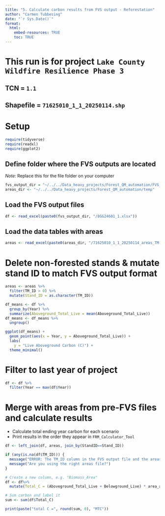 ```yaml
---
title: "5. Calculate carbon results from FVS output - Reforestation"
author: "Carmen Tubbesing"
date: "`r Sys.Date()`"
format: 
  html:
    embed-resources: TRUE
    toc: TRUE
---
```


# This run is for project `Lake County Wildfire Resilience Phase 3`
## TCN = `1.1`
## Shapefile = `71625010_1_1_20250114.shp`

# Setup
```r
require(tidyverse)
require(readxl)
require(ggplot2)
```

## Define folder where the FVS outputs are located
*Note:* Replace this for the file folder on your computer
```r
fvs_output_dir = "~/../../Data_heavy_projects/Forest_QM_automation/FVS_Output"
areas_dir <- "~/../../Data_heavy_projects/Forest_QM_automation/temp"
```

## Load the FVS output files
```r
df <- read_excel(paste0(fvs_output_dir, "/8GG24601_1.xlsx"))
```

## Load the data tables with areas
```r
areas <- read_excel(paste0(areas_dir, "/71625010_1_1_20250114_areas_TM.xlsx"))
```

# Delete non-forested stands & mutate stand ID to match FVS output format
```r
areas <- areas %>% 
  filter(TM_ID > 0) %>% 
  mutate(Stand_ID = as.character(TM_ID))
```

```r
df_means <- df %>% 
  group_by(Year) %>% 
  summarize(Aboveground_Total_Live = mean(Aboveground_Total_Live)) 
df_means <- df_means %>% 
  ungroup()
```


```r
ggplot(df_means) +
  geom_point(aes(x = Year, y = Aboveground_Total_Live)) +
  labs(
    y = "Live Aboveground Carbon (C)") +
  theme_minimal()
```


# Filter to last year of project
```r
df <- df %>% 
  filter(Year == max(df$Year))
```

# Merge with areas from pre-FVS files and calculate results
-  Calculate total ending year carbon for each scenario
-  Print results in the order they appear in `FRM_Calculator_Tool`
```r

 
df <- left_join(df, areas, join_by(StandID==Stand_ID))

if (any(is.na(df$TM_ID))) {
  message("ERROR: The TM_ID column in the FVS output file and the areas file don't match.")
  message("Are you using the right areas file?")
} 

# Create a new column, e.g. "Biomass_Area"
df <- df%>% 
  mutate(Total_C = (Aboveground_Total_Live + Belowground_Live) * area_ac)

# Sum carbon and label it
sum <- sum(df$Total_C)

print(paste("total C =", round(sum, 0), "MTC"))
```

